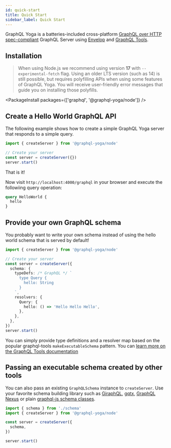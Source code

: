 ```yaml
---
id: quick-start
title: Quick Start
sidebar_label: Quick Start
---
```


GraphQL Yoga is a batteries-included cross-platform [GraphQL over HTTP spec-compliant](https://github.com/graphql/graphql-over-http) GraphQL Server using [Envelop](https://envelop.dev) and [GraphQL Tools](https://graphql-tools.com).

## Installation

> When using Node.js we recommend using version **17** with `--experimental-fetch` flag. Using an older LTS version (such as 14) is still possible, but requires polyfilling APIs when using some features of GraphQL Yoga. You will receive user-friendly error messages that guide you on installing those polyfills.

<PackageInstall packages={['graphql', '@graphql-yoga/node']} />

## Create a Hello World GraphQL API

The following example shows how to create a simple GraphQL Yoga server that responds to a simple query.

```ts
import { createServer } from '@graphql-yoga/node'

// Create your server
const server = createServer({})
server.start()
```

That is it!

Now visit `http://localhost:4000/graphql` in your browser and execute the followiing query operation:

```graphql
query HelloWorld {
  hello
}
```

## Provide your own GraphQL schema

You probably want to write your own schema instead of using the hello world schema that is served by default!

```ts
import { createServer } from '@graphql-yoga/node'

// Create your server
const server = createServer({
  schema: {
    typeDefs: /* GraphQL */ `
      type Query {
        hello: String
      }
    `,
    resolvers: {
      Query: {
        hello: () => 'Hello Hello Hello',
      },
    },
  },
})
server.start()
```

You can simply provide type definitions and a resolver map based on the popular graphql-tools `makeExecutableSchema` pattern. You can [learn more on the GraphQL Tools documentation](https://www.graphql-tools.com/docs/generate-schema)

## Passing an executable schema created by other tools

You can also pass an existing `GraphQLSchema` instance to `createServer`.
Use your favorite schema building library such as [GiraphQL](https://giraphql.com/), [gqtx](https://github.com/sikanhe/gqtx), [GraphQL Nexus](https://nexusjs.org/) or plain [graphql-js schema classes](https://graphql.org/graphql-js/type/#graphqlschema).

```ts
import { schema } from './schema'
import { createServer } from '@graphql-yoga/node'

const server = createServer({
  schema,
})

server.start()
```
